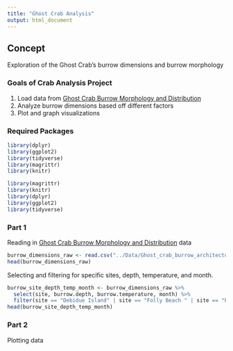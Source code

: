 ```yaml
---
title: "Ghost Crab Analysis"
output: html_document
---
```

## Concept
Exploration of the Ghost Crab's burrow dimensions and burrow morphology

### Goals of Crab Analysis Project 
1. Load data from [Ghost Crab Burrow Morphology and Distribution](https://doi.org/10.6084/m9.figshare.6895109)
2. Analyze burrow dimensions based off different factors 
3. Plot and graph visualizations

### Required Packages
```r
library(dplyr)
library(ggplot2)
library(tidyverse)
library(magrittr)
library(knitr)
```

```r
library(magrittr)
library(knitr)
library(dplyr)
library(ggplot2)
library(tidyverse)
```

### Part 1
Reading in [Ghost Crab Burrow Morphology and Distribution](https://doi.org/10.6084/m9.figshare.6895109) data
```r
burrow_dimensions_raw <- read.csv("../Data/Ghost_crab_burrow_architecture.csv")
head(burrow_dimensions_raw)
```

Selecting and filtering for specific sites, depth, temperature, and month.
```r
burrow_site_depth_temp_month <- burrow_dimensions_raw %>%
  select(site, burrow.depth, burrow.temperature, month) %>%
  filter(site == "Debidue Island" | site == "Folly Beach " | site == "Pawleys Island 1" | site == "Edisto Beach")
head(burrow_site_depth_temp_month)
```

### Part 2
Plotting data


